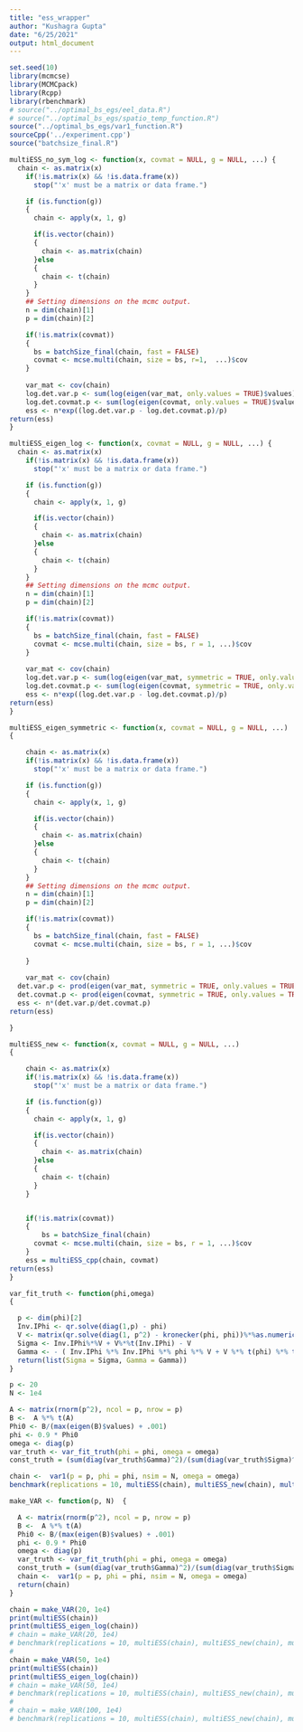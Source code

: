 ---
title: "ess_wrapper"
author: "Kushagra Gupta"
date: "6/25/2021"
output: html_document
---

```{r}
set.seed(10)
library(mcmcse)
library(MCMCpack)
library(Rcpp)
library(rbenchmark)
# source("../optimal_bs_egs/eel_data.R")
# source("../optimal_bs_egs/spatio_temp_function.R")
source("../optimal_bs_egs/var1_function.R")
sourceCpp('../experiment.cpp')
source("batchsize_final.R")
```

```{r}
multiESS_no_sym_log <- function(x, covmat = NULL, g = NULL, ...) {
  chain <- as.matrix(x)
	if(!is.matrix(x) && !is.data.frame(x))
	  stop("'x' must be a matrix or data frame.")

	if (is.function(g)) 
	{
	  chain <- apply(x, 1, g)

	  if(is.vector(chain))
	  {
	    chain <- as.matrix(chain)
	  }else
	  {
	    chain <- t(chain)
	  }
	}
	## Setting dimensions on the mcmc output. 
	n = dim(chain)[1]
	p = dim(chain)[2]

	if(!is.matrix(covmat))
	{
	  bs = batchSize_final(chain, fast = FALSE)
	  covmat <- mcse.multi(chain, size = bs, r=1,  ...)$cov
	} 
	
	var_mat <- cov(chain)
	log.det.var.p <- sum(log(eigen(var_mat, only.values = TRUE)$values))
	log.det.covmat.p <- sum(log(eigen(covmat, only.values = TRUE)$values))
	ess <- n*exp((log.det.var.p - log.det.covmat.p)/p)
return(ess)
}
```


```{r}
multiESS_eigen_log <- function(x, covmat = NULL, g = NULL, ...) {
  chain <- as.matrix(x)
	if(!is.matrix(x) && !is.data.frame(x))
	  stop("'x' must be a matrix or data frame.")

	if (is.function(g)) 
	{
	  chain <- apply(x, 1, g)

	  if(is.vector(chain))
	  {
	    chain <- as.matrix(chain)
	  }else
	  {
	    chain <- t(chain)
	  }
	}
	## Setting dimensions on the mcmc output. 
	n = dim(chain)[1]
	p = dim(chain)[2]

	if(!is.matrix(covmat))
	{
	  bs = batchSize_final(chain, fast = FALSE)
	  covmat <- mcse.multi(chain, size = bs, r = 1, ...)$cov
	} 
	
	var_mat <- cov(chain)
	log.det.var.p <- sum(log(eigen(var_mat, symmetric = TRUE, only.values = TRUE)$values))
	log.det.covmat.p <- sum(log(eigen(covmat, symmetric = TRUE, only.values = TRUE)$values))
	ess <- n*exp((log.det.var.p - log.det.covmat.p)/p)
return(ess)
}
```

```{r}
multiESS_eigen_symmetric <- function(x, covmat = NULL, g = NULL, ...)
{

	chain <- as.matrix(x)
	if(!is.matrix(x) && !is.data.frame(x))
	  stop("'x' must be a matrix or data frame.")

	if (is.function(g)) 
	{
	  chain <- apply(x, 1, g)

	  if(is.vector(chain))
	  {
	    chain <- as.matrix(chain)
	  }else
	  {
	    chain <- t(chain)
	  }
	}
	## Setting dimensions on the mcmc output. 
	n = dim(chain)[1]
	p = dim(chain)[2]

	if(!is.matrix(covmat))
	{
	  bs = batchSize_final(chain, fast = FALSE)
	  covmat <- mcse.multi(chain, size = bs, r = 1, ...)$cov
		
	} 
	
	var_mat <- cov(chain)
  det.var.p <- prod(eigen(var_mat, symmetric = TRUE, only.values = TRUE)$values^(1/p))
  det.covmat.p <- prod(eigen(covmat, symmetric = TRUE, only.values = TRUE)$values^(1/p))
  ess <- n*(det.var.p/det.covmat.p)
return(ess)

}
```

```{r}
multiESS_new <- function(x, covmat = NULL, g = NULL, ...)
{

	chain <- as.matrix(x)
	if(!is.matrix(x) && !is.data.frame(x))
	  stop("'x' must be a matrix or data frame.")

	if (is.function(g)) 
	{
	  chain <- apply(x, 1, g)

	  if(is.vector(chain))
	  {
	    chain <- as.matrix(chain)
	  }else
	  {
	    chain <- t(chain)
	  }
	}


	if(!is.matrix(covmat))
	{
		bs = batchSize_final(chain)
	  covmat <- mcse.multi(chain, size = bs, r = 1, ...)$cov
	} 
	ess = multiESS_cpp(chain, covmat)
return(ess)
}
```

```{r}
var_fit_truth <- function(phi,omega)
{

  p <- dim(phi)[2]
  Inv.IPhi <- qr.solve(diag(1,p) - phi)
  V <- matrix(qr.solve(diag(1, p^2) - kronecker(phi, phi))%*%as.numeric(omega), nrow = p, ncol = p)
  Sigma <- Inv.IPhi%*%V + V%*%t(Inv.IPhi) - V
  Gamma <- - ( Inv.IPhi %*% Inv.IPhi %*% phi %*% V + V %*% t(phi) %*% t(Inv.IPhi) %*% t(Inv.IPhi) )
  return(list(Sigma = Sigma, Gamma = Gamma))
}

p <- 20
N <- 1e4

A <- matrix(rnorm(p^2), ncol = p, nrow = p)
B <-  A %*% t(A)
Phi0 <- B/(max(eigen(B)$values) + .001)
phi <- 0.9 * Phi0
omega <- diag(p)
var_truth <- var_fit_truth(phi = phi, omega = omega)
const_truth = (sum(diag(var_truth$Gamma)^2)/(sum(diag(var_truth$Sigma)^2)))^(1/3)

```

```{r, cache = TRUE}
chain <-  var1(p = p, phi = phi, nsim = N, omega = omega)
benchmark(replications = 10, multiESS(chain), multiESS_new(chain), multiESS_eigen_log(chain), multiESS_eigen_symmetric(chain), multiESS_no_sym_log(chain))
```
```{r}
make_VAR <- function(p, N)  {

  A <- matrix(rnorm(p^2), ncol = p, nrow = p)
  B <-  A %*% t(A)
  Phi0 <- B/(max(eigen(B)$values) + .001)
  phi <- 0.9 * Phi0
  omega <- diag(p)
  var_truth <- var_fit_truth(phi = phi, omega = omega)
  const_truth = (sum(diag(var_truth$Gamma)^2)/(sum(diag(var_truth$Sigma)^2)))^(1/3)
  chain <-  var1(p = p, phi = phi, nsim = N, omega = omega)
  return(chain)
}
```

```{r, cache=TRUE}
chain = make_VAR(20, 1e4)
print(multiESS(chain))
print(multiESS_eigen_log(chain))
# chain = make_VAR(20, 1e4)
# benchmark(replications = 10, multiESS(chain), multiESS_new(chain), multiESS_eigen_log(chain), multiESS_eigen_symmetric(chain), multiESS_no_sym_log(chain))
# 
chain = make_VAR(50, 1e4)
print(multiESS(chain))
print(multiESS_eigen_log(chain))
# chain = make_VAR(50, 1e4)
# benchmark(replications = 10, multiESS(chain), multiESS_new(chain), multiESS_eigen_log(chain), multiESS_eigen_symmetric(chain), multiESS_no_sym_log(chain))
# 
# chain = make_VAR(100, 1e4)
# benchmark(replications = 10, multiESS(chain), multiESS_new(chain), multiESS_eigen_log(chain), multiESS_eigen_symmetric(chain), multiESS_no_sym_log(chain))

```


<!-- ```{r, cache = TRUE} -->
<!-- N = 1e5 -->
<!-- chain <- spatio_temp(N = N, verbose = FALSE) -->
<!-- benchmark(replications = 10, multiESS(chain), multiESS_new(chain), multiESS_eigen_log(chain), multiESS_eigen_symmetric(chain)) -->
<!-- ``` -->

<!-- ```{r, cache = TRUE} -->
<!-- data(Anguilla_train) -->
<!-- N = 1e6 -->
<!-- chain <- MCMClogit(formula = Angaus~ 1 + . , data = dat, seed = floor(runif(1,0,100)), burnin = 0, mcmc = N, thin = 1, B0 = 1/100, tune = .8) -->
<!-- benchmark(replications = 10, multiESS(chain), multiESS_new(chain), multiESS_eigen_log(chain), multiESS_eigen_symmetric(chain)) -->
<!-- ``` -->


